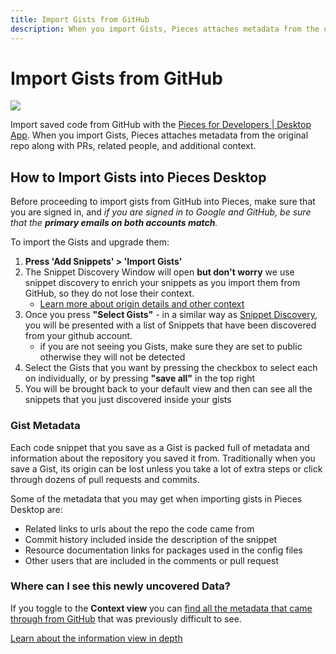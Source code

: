 ```yaml
---
title: Import Gists from GitHub
description: When you import Gists, Pieces attaches metadata from the original repo along with PRs, related people, and additional context.
---
```


<link rel="canonical" href="https://docs.pieces.app/product-highlights-and-benefits/import-gists-from-github" />

# Import Gists from GitHub

<Image zoom src="https://storage.googleapis.com/pieces_static_resources/pfd_wiki/IMPORT_GIST.gif" />

Import saved code from GitHub with the <a target="_blank" href="https://docs.pieces.app/overview">Pieces for Developers | Desktop App</a>. When you import Gists, Pieces attaches metadata from the original repo along with PRs, related people, and additional context.

## How to Import Gists into Pieces Desktop
Before proceeding to import gists from GitHub into Pieces, make sure that you are signed in, and
_if you are signed in to Google and GitHub, be sure that the **primary emails on both accounts match**._

To import the Gists and upgrade them:
1. **Press 'Add Snippets' > 'Import Gists'**
2. The Snippet Discovery Window will open **but don't worry** we use snippet discovery to enrich your snippets as you import them from GitHub, so they do not lose their context.
    -  [Learn more about origin details and other context](/features/auto-enrichment)
3. Once you press **"Select Gists"** - in a similar way as [Snippet Discovery](/product-highlights-and-benefits/in-project-snippet-discovery), you will be presented with a list of Snippets that have been discovered from your github account.
    - if you are not seeing you Gists, make sure they are set to public otherwise they will not be detected
4. Select the Gists that you want by pressing the checkbox to select each on individually, or by pressing **"save all"** in the top right
5. You will be brought back to your default view and then can see all the snippets that you just discovered inside your gists

### Gist Metadata
Each code snippet that you save as a Gist is packed full of metadata and information about the repository you saved it from. Traditionally when you save a Gist, its origin can be lost unless you take a lot of extra steps or click through dozens of pull requests and commits.

Some of the metadata that you may get when importing gists in Pieces Desktop are:
- Related links to urls about the repo the code came from
- Commit history included inside the description of the snippet
- Resource documentation links for packages used in the config files
- Other users that are included in the comments or pull request

### Where can I see this newly uncovered Data?
If you toggle to the **Context view** you can [find all the metadata that came through from GitHub](/features/auto-enrichment) that was previously difficult to see.

[Learn about the information view in depth](/features/managing-saved-materials)

